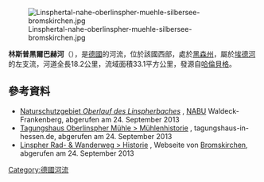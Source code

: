 {{No footnotes|time=2020-08-06T04:54:14+00:00}}
{{Coord|51.0189|N|8.68424|E|display=title}}
[[Image:Linsphertal-nahe-oberlinspher-muehle-silbersee-bromskirchen.jpg|right]]

'''林斯普黑爾巴赫河'''（{{lang-de|Linspherbach}}），是[[德國|德國]]的河流，位於該國西部，處於[[黑森州|黑森州]]，屬於[[埃德河|埃德河]]的左支流，河道全長18.2公里，流域面積33.1平方公里，發源自[[哈倫貝格|哈倫貝格]]。

==參考資料==
* [http://www.nabu-waldeck-frankenberg.de/NSG/Oberlauf%20des%20Linspher%20Bach/Oberlauf%20des%20Linspherbaches.htm Naturschutzgebiet ''Oberlauf des Linspherbaches''] {{Wayback|url=http://www.nabu-waldeck-frankenberg.de/NSG/Oberlauf%20des%20Linspher%20Bach/Oberlauf%20des%20Linspherbaches.htm |date=20160306012925 }}, [[Naturschutzbund_Deutschland|NABU]] Waldeck-Frankenberg, abgerufen am 24. September 2013
* [http://www.tagungshaus-in-hessen.de/xist4c/web/Muehlenhistorie_id_28_.htm Tagungshaus Oberlinspher Mühle > Mühlenhistorie] {{Wayback|url=http://www.tagungshaus-in-hessen.de/xist4c/web/Muehlenhistorie_id_28_.htm |date=20130926211601 }}, tagungshaus-in-hessen.de, abgerufen am 24. September 2013
* [http://www.bromskirchen.de/freizeit-tourismus/linspher-rad-wanderweg/historie/ Linspher Rad- & Wanderweg > Historie] {{Wayback|url=http://www.bromskirchen.de/freizeit-tourismus/linspher-rad-wanderweg/historie/ |date=20160730020730 }}, Webseite von [[Bromskirchen|Bromskirchen]], abgerufen am 24. September 2013

{{Germany-geo-stub}}
[[Category:德國河流|Category:德國河流]]